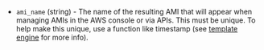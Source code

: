 <!-- Code generated from the comments of the AMIConfig struct in builder/common/ami_config.go; DO NOT EDIT MANUALLY -->

- `ami_name` (string) - The name of the resulting AMI that will appear when managing AMIs in the
  AWS console or via APIs. This must be unique. To help make this unique,
  use a function like timestamp (see [template
  engine](/packer/docs/templates/legacy_json_templates/engine) for more info).

<!-- End of code generated from the comments of the AMIConfig struct in builder/common/ami_config.go; -->
